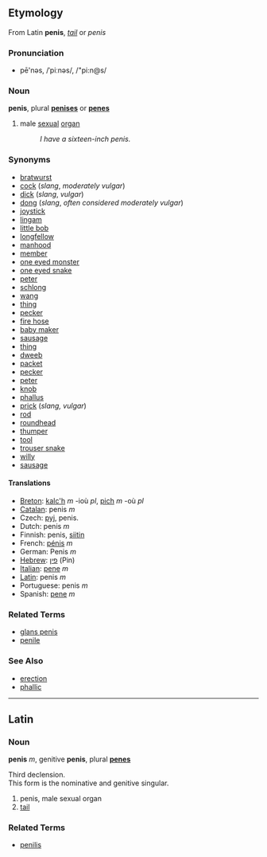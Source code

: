 ==Etymology==
From Latin '''penis''', ''[[tail]]'' or ''penis''

===Pronunciation===
*pē'nəs, /ˈpiːnəs/, /"pi:n@s/

===Noun===
'''penis''', plural '''[[penises]]''' or '''[[penes]]'''

#male [[sexual]] [[organ]]
#:''I have a sixteen-inch penis.''

===Synonyms===
*[[bratwurst]]
*[[cock]] (''slang'', ''moderately vulgar'')
*[[dick]] (''slang'', ''vulgar'')
*[[dong]] (''slang'', ''often considered moderately vulgar'')
*[[joystick]]
*[[lingam]]
*[[little bob]]
*[[longfellow]]
*[[manhood]]
*[[member]]
*[[one eyed monster]]
*[[one eyed snake]]
*[[peter]]
*[[schlong]]
*[[wang]]
*[[thing]]
*[[pecker]]
*[[fire hose]]
*[[baby maker]]
*[[sausage]]
*[[thing]]
*[[dweeb]]
*[[packet]]
*[[pecker]]
*[[peter]]
*[[knob]]
*[[phallus]]
*[[prick]] (''slang, vulgar'')
*[[rod]]
*[[roundhead]]
*[[thumper]]
*[[tool]]
*[[trouser snake]]
*[[willy]]
*[[sausage]]

==== Translations ====
*[[Breton]]: [[kalc'h]] ''m'' -ioù ''pl'', [[pich]] ''m'' -où ''pl''
*[[Catalan]]: penis ''m''
*Czech: [[pyj]], penis.
*Dutch: penis ''m''
*Finnish: penis, [[siitin]]
*French: [[pénis]] ''m''
*German: Penis ''m''
*[[Hebrew]]: [[פין]] (Pin)
*[[Italian]]: [[pene]] ''m''
*[[Latin]]: penis ''m''
*Portuguese: penis ''m''
*Spanish: [[pene]] ''m''

=== Related Terms ===
*[[glans penis]]
*[[penile]]

===See Also===
*[[erection]]
*[[phallic]]

----

==Latin==

===Noun===
'''penis''' ''m'', genitive '''penis''', plural '''[[penes]]'''

Third declension.<br>
This form is the nominative and genitive singular.

# penis, male sexual organ
# [[tail]]

===Related Terms===
*[[penilis]]